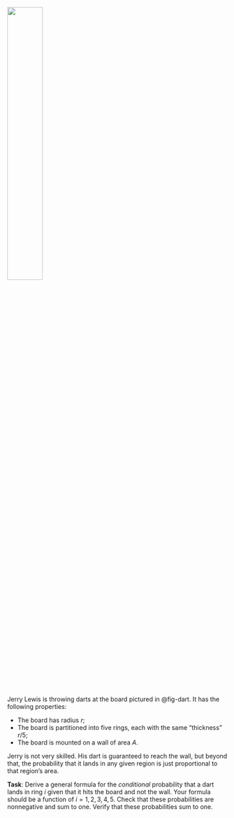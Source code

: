 ![](images/dart-board.png){#fig-dart width="40%" fig-align="center"}

Jerry Lewis is throwing darts at the board pictured in @fig-dart. It has the following properties:

-   The board has radius $r$;
-   The board is partitioned into five rings, each with the same "thickness" $r/5$;
-   The board is mounted on a wall of area $A$.

Jerry is not very skilled. His dart is guaranteed to reach the wall, but beyond that, the probability that it lands in any given region is just proportional to that region's area.

**Task**: Derive a general formula for the *conditional* probability that a dart lands in ring $i$ given that it hits the board and not the wall. Your formula should be a function of $i=1,\,2,\,3,\,4,\,5$. Check that these probabilities are nonnegative and sum to one. Verify that these probabilities sum to one.
